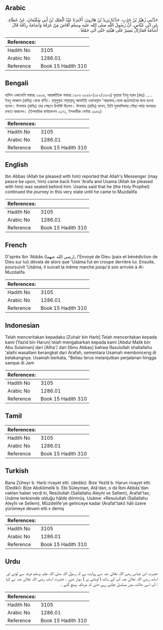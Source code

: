 ## Arabic


<div dir="rtl" lang="ar" style={{fontSize:'larger',backgroundColor:'#f8f9fa',padding:20}}>
حَدَّثَنِي زُهَيْرُ بْنُ حَرْبٍ، حَدَّثَنَا يَزِيدُ بْنُ هَارُونَ، أَخْبَرَنَا عَبْدُ الْمَلِكِ بْنُ أَبِي سُلَيْمَانَ، عَنْ عَطَاءٍ، عَنِ ابْنِ عَبَّاسٍ، أَنَّ رَسُولَ اللَّهِ صلى الله عليه وسلم أَفَاضَ مِنْ عَرَفَةَ وَأُسَامَةُ رِدْفُهُ قَالَ أُسَامَةُ فَمَازَالَ يَسِيرُ عَلَى هَيْئَتِهِ حَتَّى أَتَى جَمْعًا ‏.‏
</div>
<div style={{backgroundColor:'#f8f9fa',padding:20, marginBottom: 10}}><table> <thead> <tr> <th>References:</th> <th></th> </tr> </thead> <tbody><tr><td>Hadith No</td><td>3105</td></tr><tr><td>Arabic No</td><td>1286.01</td></tr><tr><td>Reference</td><td>Book 15 Hadith 310</td></tr></tbody></table></div>

## Bengali


<div dir="ltr" lang="bn" style={{fontSize:'larger',backgroundColor:'#f8f9fa',padding:20}}>
হাদিস একাডেমি নাম্বারঃ ২৯৯৬, আন্তর্জাতিক নাম্বারঃ ১২৮৬ ২৯৯৬-(২৮২/১২৮৬) যুহায়র ইবনু হারব (রহঃ) ..... ইবনু আব্বাস (রাযিঃ) থেকে বর্ণিত। রসূলুল্লাহ সাল্লাল্লাহু আলাইহি ওয়াসাল্লাম 'আরাফাহ্ থেকে প্রত্যাবর্তনের জন্য রওনা হলেন। উসামাহ (রাযিঃ) তার পেছনে উপবিষ্ট ছিলেন। উসামাহ (রাযিঃ) বলেন, তিনি মুযদালিফায় পৌছা পর্যন্ত অনবরত চলতে থাকলেন। (ইসলামিক ফাউন্ডেশন ২৯৭১, ইসলামীক সেন্টার ২৯৬৯)
</div>
<div style={{backgroundColor:'#f8f9fa',padding:20, marginBottom: 10}}><table> <thead> <tr> <th>References:</th> <th></th> </tr> </thead> <tbody><tr><td>Hadith No</td><td>3105</td></tr><tr><td>Arabic No</td><td>1286.01</td></tr><tr><td>Reference</td><td>Book 15 Hadith 310</td></tr></tbody></table></div>

## English


<div dir="ltr" lang="en" style={{fontSize:'larger',backgroundColor:'#f8f9fa',padding:20}}>
Ibn Abbas (Allah be pleased with him) reported that Allah's Messenger (may peace be upon, him) came back from 'Arafa and Usama (Allah be pleased with him) was seated behind him. Usama said that he (the Holy Prophet) continued the journey in this very state until he came to Muzdalifa
</div>
<div style={{backgroundColor:'#f8f9fa',padding:20, marginBottom: 10}}><table> <thead> <tr> <th>References:</th> <th></th> </tr> </thead> <tbody><tr><td>Hadith No</td><td>3105</td></tr><tr><td>Arabic No</td><td>1286.01</td></tr><tr><td>Reference</td><td>Book 15 Hadith 310</td></tr></tbody></table></div>

## French


<div dir="ltr" lang="fr" style={{fontSize:'larger',backgroundColor:'#f8f9fa',padding:20}}>
D'après Ibn 'Abbâs (رضي الله عنهما), l'Envoyé de Dieu (paix et bénédiction de Dieu sur lui) dévala de alors que 'Usâma fut en croupe derrière lui. Ensuite, poursuivit 'Usâma, il suivait la même marche jusqu'à son arrivée à Al-Muzdalifa
</div>
<div style={{backgroundColor:'#f8f9fa',padding:20, marginBottom: 10}}><table> <thead> <tr> <th>References:</th> <th></th> </tr> </thead> <tbody><tr><td>Hadith No</td><td>3105</td></tr><tr><td>Arabic No</td><td>1286.01</td></tr><tr><td>Reference</td><td>Book 15 Hadith 310</td></tr></tbody></table></div>

## Indonesian


<div dir="ltr" lang="id" style={{fontSize:'larger',backgroundColor:'#f8f9fa',padding:20}}>
Telah menceritakan kepadaku [Zuhair bin Harb] Telah menceritakan kepada kami [Yazid bin Harun] telah mengabarkan kepada kami [Abdul Malik bin Abu Sulaiman] dari [Atha'] dari [Ibnu Abbas] bahwa Rasulullah shallallahu 'alaihi wasallam berangkat dari Arafah, sementara Usamah membonceng di belakangnya. Usamah berkata, "Beliau terus melanjutkan perjalanan hingga sampai di Jam
</div>
<div style={{backgroundColor:'#f8f9fa',padding:20, marginBottom: 10}}><table> <thead> <tr> <th>References:</th> <th></th> </tr> </thead> <tbody><tr><td>Hadith No</td><td>3105</td></tr><tr><td>Arabic No</td><td>1286.01</td></tr><tr><td>Reference</td><td>Book 15 Hadith 310</td></tr></tbody></table></div>

## Tamil


<div dir="ltr" lang="ta" style={{fontSize:'larger',backgroundColor:'#f8f9fa',padding:20}}>

</div>
<div style={{backgroundColor:'#f8f9fa',padding:20, marginBottom: 10}}><table> <thead> <tr> <th>References:</th> <th></th> </tr> </thead> <tbody><tr><td>Hadith No</td><td>3105</td></tr><tr><td>Arabic No</td><td>1286.01</td></tr><tr><td>Reference</td><td>Book 15 Hadith 310</td></tr></tbody></table></div>

## Turkish


<div dir="ltr" lang="tr" style={{fontSize:'larger',backgroundColor:'#f8f9fa',padding:20}}>
Bana Züheyr b. Harb rivayet etti. (dediki): Bize Yezîd b. Harun rivayet etti. (Dediki): Bize Abdülmelik b. Ebi Süleyman, Atâ'dan, o da İbni Abbâs'dan naklen haber verdi ki, Resûlullah (Sallallahu Aleyhi ve Sellem), Arafat'tan, Usâme terkisinde olduğu hâlde dönmüş. Usâme: «Resulullah (Sallallahu Aleyhi ve Sellem), Müzdelife'ye gelinceye kadar (Arafat'taki) hâli üzere yürümeye devam etti.» demiş
</div>
<div style={{backgroundColor:'#f8f9fa',padding:20, marginBottom: 10}}><table> <thead> <tr> <th>References:</th> <th></th> </tr> </thead> <tbody><tr><td>Hadith No</td><td>3105</td></tr><tr><td>Arabic No</td><td>1286.01</td></tr><tr><td>Reference</td><td>Book 15 Hadith 310</td></tr></tbody></table></div>

## Urdu


<div dir="rtl" lang="ur" style={{fontSize:'larger',backgroundColor:'#f8f9fa',padding:20}}>
حضرت ابن عباس رضی اللہ تعالیٰ عنہ سے روایت ہے کہ رسول اللہ صلی اللہ علیہ وسلم عرفہ سے لوٹے اور اسامہ رضی اللہ تعالیٰ عنہ آپ کے ساتھ ( اونٹنی پر ) سوار تھے ۔ حضرت اسامہ رضی اللہ تعالیٰ عنہ نے کہا : آپ اسی حالت میں مسلسل چلتے رہے حتیٰ کہ مزدلفہ پہنچ گئے ۔
</div>
<div style={{backgroundColor:'#f8f9fa',padding:20, marginBottom: 10}}><table> <thead> <tr> <th>References:</th> <th></th> </tr> </thead> <tbody><tr><td>Hadith No</td><td>3105</td></tr><tr><td>Arabic No</td><td>1286.01</td></tr><tr><td>Reference</td><td>Book 15 Hadith 310</td></tr></tbody></table></div>